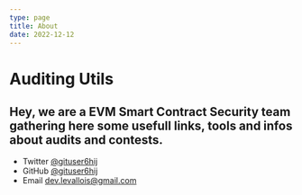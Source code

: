 ```yaml
---
type: page
title: About
date: 2022-12-12
---
```


# Auditing Utils

Hey, we are a EVM Smart Contract Security team gathering here some usefull links, tools and infos about audits and contests.
---

- Twitter [@gituser6hij](https://twitter.com/gituser6hij)
- GitHub [@gituser6hij](https://github.com/gituser6hij)
- Email dev.levallois@gmail.com
